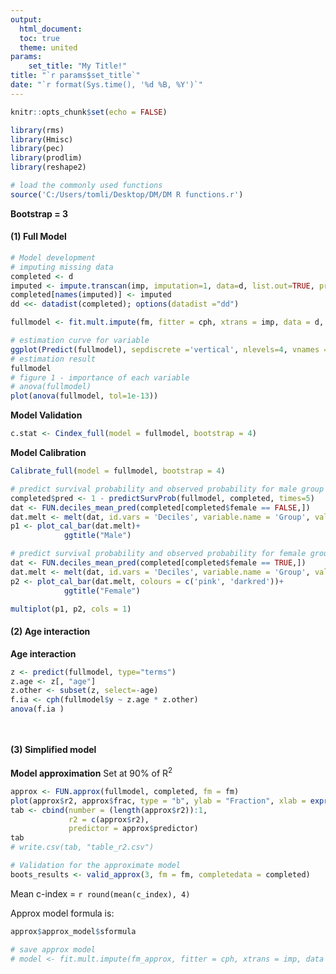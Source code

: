```yaml
---
output: 
  html_document:
  toc: true
  theme: united
params: 
    set_title: "My Title!"
title: "`r params$set_title`"
date: "`r format(Sys.time(), '%d %B, %Y')`"
---
```


```r
knitr::opts_chunk$set(echo = FALSE)

library(rms)
library(Hmisc)
library(pec)
library(prodlim)
library(reshape2)

# load the commonly used functions
source('C:/Users/tomli/Desktop/DM/DM R functions.r')
```

**Bootstrap = 3**

#### (1) Full Model 
```r
# Model development 
# imputing missing data
completed <- d
imputed <- impute.transcan(imp, imputation=1, data=d, list.out=TRUE, pr=FALSE, check=FALSE) 
completed[names(imputed)] <- imputed
dd <<- datadist(completed); options(datadist ="dd")

fullmodel <- fit.mult.impute(fm, fitter = cph, xtrans = imp, data = d, x=TRUE, y=TRUE, surv=TRUE, time.inc=5)
```

```r
# estimation curve for variable
ggplot(Predict(fullmodel), sepdiscrete ='vertical', nlevels=4, vnames ='names')
# estimation result
fullmodel
# figure 1 - importance of each variable
# anova(fullmodel)
plot(anova(fullmodel, tol=1e-13))
```

**Model Validation**
```r
c.stat <- Cindex_full(model = fullmodel, bootstrap = 4)
```

**Model Calibration**
  
```r
Calibrate_full(model = fullmodel, bootstrap = 4)

```

```r
# predict survival probability and observed probability for male group
completed$pred <- 1 - predictSurvProb(fullmodel, completed, times=5)
dat <- FUN.deciles_mean_pred(completed[completed$female == FALSE,])
dat.melt <- melt(dat, id.vars = 'Deciles', variable.name = 'Group', value.name = 'Risk')
p1 <- plot_cal_bar(dat.melt)+
            ggtitle("Male")

# predict survival probability and observed probability for female group
dat <- FUN.deciles_mean_pred(completed[completed$female == TRUE,])
dat.melt <- melt(dat, id.vars = 'Deciles', variable.name = 'Group', value.name = 'Risk')
p2 <- plot_cal_bar(dat.melt, colours = c('pink', 'darkred'))+
            ggtitle("Female")

multiplot(p1, p2, cols = 1)
```

#### (2) Age interaction 
**Age interaction**
``` r
z <- predict(fullmodel, type="terms")
z.age <- z[, "age"]
z.other <- subset(z, select=-age)
f.ia <- cph(fullmodel$y ~ z.age * z.other)
anova(f.ia )
```

```r
```

```r
```

#### (3) Simplified model 
**Model approximation** 
  Set at 90% of R^2^

```r
approx <- FUN.approx(fullmodel, completed, fm = fm)
plot(approx$r2, approx$frac, type = "b", ylab = "Fraction", xlab = expression(approx$r2))
tab <- cbind(number = (length(approx$r2)):1, 
             r2 = c(approx$r2), 
             predictor = approx$predictor)
tab
# write.csv(tab, "table_r2.csv")

# Validation for the approximate model
boots_results <- valid_approx(3, fm = fm, completedata = completed)
```

Mean c-index = `r round(mean(c_index), 4)`

Approx model formula is: 
```r
approx$approx_model$sformula

# save approx model
# model <- fit.mult.impute(fm_approx, fitter = cph, xtrans = imp, data = d, x=TRUE, y=TRUE, surv=TRUE, time.inc=5)
```

```r
```


